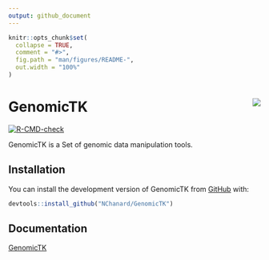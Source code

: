 ```yaml
---
output: github_document
---
```


<!-- README.md is generated from README.Rmd. Please edit that file -->

```r
knitr::opts_chunk$set(
  collapse = TRUE,
  comment = "#>",
  fig.path = "man/figures/README-",
  out.width = "100%"
)
```

# GenomicTK <a href='https://nchanard.github.io/GenomicTK/'><img src='man/figures/logo.png' align="right" /></a>

<!-- badges: start -->
[![R-CMD-check](https://github.com/NChanard/GenomicTK/actions/workflows/R-CMD-check.yaml/badge.svg)](https://github.com/NChanard/GenomicTK/actions/workflows/R-CMD-check.yaml)
<!-- badges: end -->

GenomicTK is a Set of genomic data manipulation tools.

## Installation

You can install the development version of GenomicTK from [GitHub](https://github.com/) with:

``` r
devtools::install_github("NChanard/GenomicTK")
```

## Documentation  

[GenomicTK](https://nchanard.github.io/GenomicTK/)
